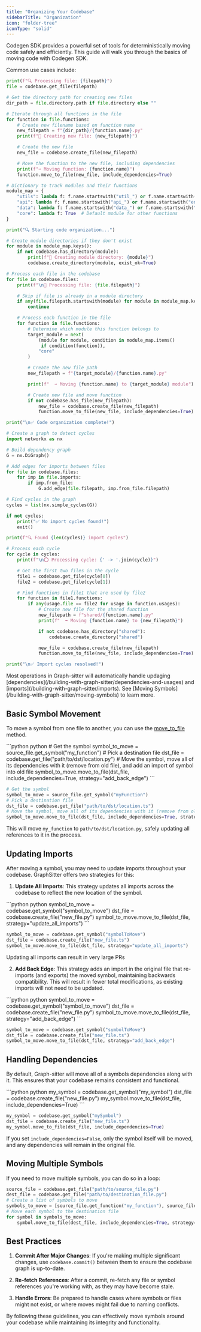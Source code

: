 ```yaml
---
title: "Organizing Your Codebase"
sidebarTitle: "Organization"
icon: "folder-tree"
iconType: "solid"
---
```


Codegen SDK provides a powerful set of tools for deterministically moving code safely and efficiently. This guide will walk you through the basics of moving code with Codegen SDK.

Common use cases include:

<AccordionGroup>
  <Accordion title="Splitting up large files">

```python
print(f"🔍 Processing file: {filepath}")
file = codebase.get_file(filepath)

# Get the directory path for creating new files
dir_path = file.directory.path if file.directory else ""

# Iterate through all functions in the file
for function in file.functions:
    # Create new filename based on function name
    new_filepath = f"{dir_path}/{function.name}.py"
    print(f"📝 Creating new file: {new_filepath}")

    # Create the new file
    new_file = codebase.create_file(new_filepath)

    # Move the function to the new file, including dependencies
    print(f"➡️ Moving function: {function.name}")
    function.move_to_file(new_file, include_dependencies=True)
```

  </Accordion>

  <Accordion title="Organize code into modules">

```python
# Dictionary to track modules and their functions
module_map = {
    "utils": lambda f: f.name.startswith("util_") or f.name.startswith("helper_"),
    "api": lambda f: f.name.startswith("api_") or f.name.startswith("endpoint_"),
    "data": lambda f: f.name.startswith("data_") or f.name.startswith("db_"),
    "core": lambda f: True  # Default module for other functions
}

print("🔍 Starting code organization...")

# Create module directories if they don't exist
for module in module_map.keys():
    if not codebase.has_directory(module):
        print(f"📁 Creating module directory: {module}")
        codebase.create_directory(module, exist_ok=True)

# Process each file in the codebase
for file in codebase.files:
    print(f"\n📄 Processing file: {file.filepath}")

    # Skip if file is already in a module directory
    if any(file.filepath.startswith(module) for module in module_map.keys()):
        continue

    # Process each function in the file
    for function in file.functions:
        # Determine which module this function belongs to
        target_module = next(
            (module for module, condition in module_map.items()
             if condition(function)),
            "core"
        )

        # Create the new file path
        new_filepath = f"{target_module}/{function.name}.py"

        print(f"  ➡️ Moving {function.name} to {target_module} module")

        # Create new file and move function
        if not codebase.has_file(new_filepath):
            new_file = codebase.create_file(new_filepath)
            function.move_to_file(new_file, include_dependencies=True)

print("\n✅ Code organization complete!")
```

  </Accordion>

  <Accordion title="Break up import cycles">

```python
# Create a graph to detect cycles
import networkx as nx

# Build dependency graph
G = nx.DiGraph()

# Add edges for imports between files
for file in codebase.files:
    for imp in file.imports:
        if imp.from_file:
            G.add_edge(file.filepath, imp.from_file.filepath)

# Find cycles in the graph
cycles = list(nx.simple_cycles(G))

if not cycles:
    print("✅ No import cycles found!")
    exit()

print(f"🔍 Found {len(cycles)} import cycles")

# Process each cycle
for cycle in cycles:
    print(f"\n⭕ Processing cycle: {' -> '.join(cycle)}")

    # Get the first two files in the cycle
    file1 = codebase.get_file(cycle[0])
    file2 = codebase.get_file(cycle[1])

    # Find functions in file1 that are used by file2
    for function in file1.functions:
        if any(usage.file == file2 for usage in function.usages):
            # Create new file for the shared function
            new_filepath = f"shared/{function.name}.py"
            print(f"  ➡️ Moving {function.name} to {new_filepath}")

            if not codebase.has_directory("shared"):
                codebase.create_directory("shared")

            new_file = codebase.create_file(new_filepath)
            function.move_to_file(new_file, include_dependencies=True)

print("\n✅ Import cycles resolved!")
```

  </Accordion>
</AccordionGroup>

<Tip>
  Most operations in Graph-sitter will automatically handle updaging
  [dependencies](/building-with-graph-sitter/dependencies-and-usages) and
  [imports](/building-with-graph-sitter/imports). See [Moving
  Symbols](/building-with-graph-sitter/moving-symbols) to learn more.
</Tip>

## Basic Symbol Movement

To move a symbol from one file to another, you can use the [move_to_file](/api-reference/core/Function#move-to-file) method.

<CodeGroup>
```python python
# Get the symbol
symbol_to_move = source_file.get_symbol("my_function")
# Pick a destination file
dst_file = codebase.get_file("path/to/dst/location.py")
# Move the symbol, move all of its dependencies with it (remove from old file), and add an import of symbol into old file
symbol_to_move.move_to_file(dst_file, include_dependencies=True, strategy="add_back_edge")
```

```python typescript
# Get the symbol
symbol_to_move = source_file.get_symbol("myFunction")
# Pick a destination file
dst_file = codebase.get_file("path/to/dst/location.ts")
# Move the symbol, move all of its dependencies with it (remove from old file), and add an import of symbol into old file
symbol_to_move.move_to_file(dst_file, include_dependencies=True, strategy="add_back_edge")
```

</CodeGroup>

This will move `my_function` to `path/to/dst/location.py`, safely updating all references to it in the process.

## Updating Imports

After moving a symbol, you may need to update imports throughout your codebase. GraphSitter offers two strategies for this:

1. **Update All Imports**: This strategy updates all imports across the codebase to reflect the new location of the symbol.

<CodeGroup>
```python python
symbol_to_move = codebase.get_symbol("symbol_to_move")
dst_file = codebase.create_file("new_file.py")
symbol_to_move.move_to_file(dst_file, strategy="update_all_imports")
```

```python typescript
symbol_to_move = codebase.get_symbol("symbolToMove")
dst_file = codebase.create_file("new_file.ts")
symbol_to_move.move_to_file(dst_file, strategy="update_all_imports")
```

</CodeGroup>

<Warning>Updating all imports can result in very large PRs</Warning>

2. **Add Back Edge**: This strategy adds an import in the original file that re-imports (and exports) the moved symbol, maintaining backwards compatibility. This will result in fewer total modifications, as existing imports will not need to be updated.

<CodeGroup>
```python python
symbol_to_move = codebase.get_symbol("symbol_to_move")
dst_file = codebase.create_file("new_file.py")
symbol_to_move.move_to_file(dst_file, strategy="add_back_edge")
```

```python typescript
symbol_to_move = codebase.get_symbol("symbolToMove")
dst_file = codebase.create_file("new_file.ts")
symbol_to_move.move_to_file(dst_file, strategy="add_back_edge")
```

</CodeGroup>

## Handling Dependencies

By default, Graph-sitter will move all of a symbols dependencies along with it. This ensures that your codebase remains consistent and functional.

<CodeGroup>
```python python
my_symbol = codebase.get_symbol("my_symbol")
dst_file = codebase.create_file("new_file.py")
my_symbol.move_to_file(dst_file, include_dependencies=True)
```

```python typescript
my_symbol = codebase.get_symbol("mySymbol")
dst_file = codebase.create_file("new_file.ts")
my_symbol.move_to_file(dst_file, include_dependencies=True)
```

</CodeGroup>

If you set `include_dependencies=False`, only the symbol itself will be moved, and any dependencies will remain in the original file.

## Moving Multiple Symbols

If you need to move multiple symbols, you can do so in a loop:

```python
source_file = codebase.get_file("path/to/source_file.py")
dest_file = codebase.get_file("path/to/destination_file.py")
# Create a list of symbols to move
symbols_to_move = [source_file.get_function("my_function"), source_file.get_class("MyClass")]
# Move each symbol to the destination file
for symbol in symbols_to_move:
    symbol.move_to_file(dest_file, include_dependencies=True, strategy="update_all_imports")
```

## Best Practices

1. **Commit After Major Changes**: If you're making multiple significant changes, use `codebase.commit()` between them to ensure the codebase graph is up-to-date.

2. **Re-fetch References**: After a commit, re-fetch any file or symbol references you're working with, as they may have become stale.

3. **Handle Errors**: Be prepared to handle cases where symbols or files might not exist, or where moves might fail due to naming conflicts.

By following these guidelines, you can effectively move symbols around your codebase while maintaining its integrity and functionality.
